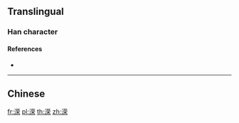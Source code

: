 {{character info/new}}
{{also|濚}}
==Translingual==

===Han character===
{{Han char|rn=85|rad=水|as=09|sn=12|four=|canj=ETBD|ids=⿰氵荣}}

====References====
* {{Han ref|kx=0639.111|hdz=31669.021|uh=6E81|ud=28289}}

----

==Chinese==
{{zh-see|濚}}

[[fr:溁]]
[[pl:溁]]
[[th:溁]]
[[zh:溁]]
